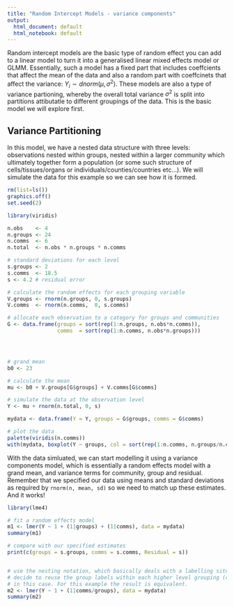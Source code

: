 ```yaml
---
title: "Random Intercept Models - variance components"
output:
  html_document: default
  html_notebook: default
---
```



Random intercept models are the basic type of random effect you can add to a linear model to turn it into a generalised linear mixed effects model or GLMM. Essentially, such a model has a fixed part that includes coeffcients that affect the mean of the data and also a random part with coeffcinets that affect the variance: $Y_i \sim dnorm(\mu, \sigma^2)$. These models are also a type of variance partioning, whereby the overall total variance $\sigma^2$ is split into partitions attibutatle to different groupings of the data. This is the basic model we will explore first.

## Variance Partitioning

In this model, we have a nested data structure with three levels: observations nested within groups, nested within a larger community which ultimately together form a population (or some such structure of cells/tissues/organs or individuals/counties/countries etc...). We will simulate the data for this example so we can see how it is formed.

```r
rm(list=ls())
graphics.off()
set.seed(2)

library(viridis)

n.obs    <- 4
n.groups <- 24
n.comms  <- 6
n.total  <- n.obs * n.groups * n.comms

# standard deviations for each level
s.groups <- 2
s.comms  <- 18.5
s <- 4.2 # residual error

# calculate the random effects for each grouping variable
V.groups <- rnorm(n.groups, 0, s.groups)
V.comms  <- rnorm(n.comms,  0, s.comms)

# allocate each observation to a category for groups and communities
G <- data.frame(groups = sort(rep(1:n.groups, n.obs*n.comms)),
                comms  = sort(rep(1:n.comms, n.obs*n.groups)))




# grand mean
b0 <- 23

# calculate the mean
mu <- b0 + V.groups[G$groups] + V.comms[G$comms]

# simulate the data at the observation level
Y <- mu + rnorm(n.total, 0, s)

mydata <- data.frame(Y = Y, groups = G$groups, comms = G$comms)

# plot the data
palette(viridis(n.comms))
with(mydata, boxplot(Y ~ groups, col = sort(rep(1:n.comms, n.groups/n.comms))))


```

With the data simluated, we can start modelling it using a variance components model, which is essentially a random effects model with a grand mean, and variance terms for community, group and residual. Remember that we specified our data using means and standard deviations as required by `rnorm(n, mean, sd)` so we need to match up these estimates. And it works!

```r
library(lme4)

# fit a random effects model
m1 <- lmer(Y ~ 1 + (1|groups) + (1|comms), data = mydata)
summary(m1)

# compare with our specified estimates
print(c(groups = s.groups, comms = s.comms, Residual = s))


# use the nesting notation, which basically deals with a labelling situation if you 
# decide to reuse the group labels within each higher level grouping (communities) 
# in this case. For this example the result is equivalent.
m2 <- lmer(Y ~ 1 + (1|comms/groups), data = mydata)
summary(m2)
```

